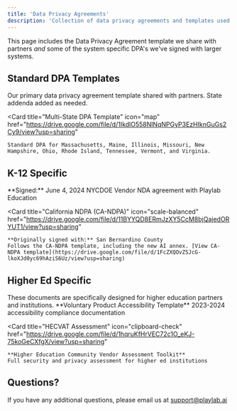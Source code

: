 ```yaml
---
title: 'Data Privacy Agreements'
description: 'Collection of data privacy agreements and templates used with Playlab partners'
---
```

This page includes the Data Privacy Agreement template we share with partners *and* some of the system specific DPA's we've signed with larger systems.
## <Icon icon="list" size={24} /> Standard DPA Templates

<CardGroup cols={2}>
  <Card 
    title="Playlab's Standard DPA" 
    icon="shield-check"
    href="https://docs.google.com/document/d/e/2PACX-1vRiM6RA20mZE5AF6F3x1Q10sE10hzKSZZ7zmC7vtGwtOgIovYXqKy1vuYzjzdclMg/pub"
  >
    Our primary data privacy agreement template shared with partners. State addenda added as needed.
  </Card>
  
  <Card 
    title="Multi-State DPA Template" 
    icon="map"
    href="https://drive.google.com/file/d/1IkdlO558NlNqNPGyP3EzHIknGuGs2Cy9/view?usp=sharing"
  >
    Standard DPA for Massachusetts, Maine, Illinois, Missouri, New Hampshire, Ohio, Rhode Island, Tennessee, Vermont, and Virginia.
  </Card>
</CardGroup>

## <Icon icon="school" size={24} /> K-12 Specific
<CardGroup cols={1}>
  <Card 
    title="New York City Public Schools DPA" 
    icon="building"
    href="https://drive.google.com/file/d/15LAktq78r42jZNPOfRcdZaMl4mEz7FPB/view?usp=sharing"
  >
    **Signed:** June 4, 2024  
    NYCDOE Vendor NDA agreement with Playlab Education
  </Card>
  
  <Card 
    title="California NDPA (CA-NDPA)" 
    icon="scale-balanced"
    href="https://drive.google.com/file/d/11BYYQD8ERmJzXY5CcM8bjQajedORYUT1/view?usp=sharing"
  >
    **Originally signed with:** San Bernardino County  
    Follows the CA-NDPA template, including the new AI annex. [View CA-NDPA template](https://drive.google.com/file/d/1FcZXQOvZSJcG-lkoXJd0yc69hAziS6Uz/view?usp=sharing)
  </Card>
</CardGroup>

## <Icon icon="graduation-cap" size={24} /> Higher Ed Specific

<Info>
These documents are specifically designed for higher education partners and institutions.
</Info>

<CardGroup cols={2}>
  <Card 
    title="VPAT Assessment" 
    icon="universal-access"
    href="https://drive.google.com/file/d/1fLTPcEGjoz9UY8oMJVy_NqjnRtqf5bMh/view?usp=sharing"
  >
    **Voluntary Product Accessibility Template**  
    2023-2024 accessibility compliance documentation
  </Card>
  
  <Card 
    title="HECVAT Assessment" 
    icon="clipboard-check"
    href="https://drive.google.com/file/d/1hqruKfHrVEC72c1O_eKJ-75koGeCXfgX/view?usp=sharing"
  >
    **Higher Education Community Vendor Assessment Toolkit**  
    Full security and privacy assessment for higher ed institutions
  </Card>
</CardGroup>

## <Icon icon="circle-question" size={24} /> Questions?

If you have any additional questions, please email us at [support@playlab.ai](mailto:support@playlab.ai)
